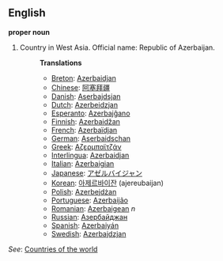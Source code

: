 ==English==

'''proper noun'''

# Country in West Asia. Official name: Republic of Azerbaijan.
#:'''Translations'''
#:*[[Breton]]: [[Azerbaidjan]]
#:*[[Chinese]]: [[阿塞拜疆]]
#:*[[Danish]]: [[Aserbajdsjan]]
#:*[[Dutch]]: [[Azerbeidzjan]]
#:*[[Esperanto]]: [[Azerbajĝano]]
#:*[[Finnish]]: [[Azerbaidžan]]
#:*[[French]]: [[Azerbaïdjan]]
#:*[[German]]: [[Aserbaidschan]]
#:*[[Greek]]: [[Αζερμπαϊτζάν]]
#:*[[Interlingua]]: [[Azerbaidjan]]
#:*[[Italian]]: [[Azerbaigian]]
#:*[[Japanese]]: [[アゼルバイジャン]]
#:*[[Korean]]: [[아제르바이잔]] (ajereubaijan)
#:*[[Polish]]: [[Azerbejdżan]]
#:*[[Portuguese]]: [[Azerbaijão]]
#:*[[Romanian]]: [[Azerbaigean]] ''n''
#:*[[Russian]]: [[Азербайджан]]
#:*[[Spanish]]: [[Azerbaiyán]]
#:*[[Swedish]]: [[Azerbajdzjan]]

''See'': [[Countries of the world]]
